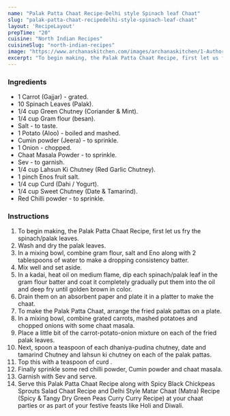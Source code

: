 ---
name: "Palak Patta Chaat Recipe-Delhi style Spinach leaf Chaat"
slug: "palak-patta-chaat-recipedelhi-style-spinach-leaf-chaat"
layout: 'RecipeLayout'
prepTime: "20"
cuisine: "North Indian Recipes"
cuisineSlug: "north-indian-recipes"
image: "https://www.archanaskitchen.com/images/archanaskitchen/1-Author/sneha-archanaskitchen.com/Palak_Patta_Chaat_Recipe_1600.jpg"
excerpt: "To begin making, the Palak Patta Chaat Recipe, first let us fry the spinachpalak leaves"
---

### Ingredients

- 1 Carrot (Gajjar) - grated.
- 10 Spinach Leaves (Palak).
- 1/4 cup Green Chutney (Coriander & Mint).
- 1/4 cup Gram flour (besan).
- Salt - to taste.
- 1 Potato (Aloo) - boiled and mashed.
- Cumin powder (Jeera) - to sprinkle.
- 1 Onion - chopped.
- Chaat Masala Powder - to sprinkle.
- Sev - to garnish.
- 1/4 cup Lahsun Ki Chutney (Red Garlic Chutney).
- 1 pinch Enos fruit salt.
- 1/4 cup Curd (Dahi / Yogurt).
- 1/4 cup Sweet Chutney (Date & Tamarind).
- Red Chilli powder - to sprinkle.

### Instructions

1. To begin making, the Palak Patta Chaat Recipe, first let us fry the spinach/palak leaves.
1. Wash and dry the palak leaves.
1. In a mixing bowl, combine gram flour, salt and Eno along with 2 tablespoons of water to make a dropping consistency batter.
1. Mix well and set aside.
1. In a kadai, heat oil on medium flame, dip each spinach/palak leaf in the gram flour batter and coat it completely gradually put them into the oil and deep fry until golden brown in color.
1. Drain them on an absorbent paper and plate it in a platter to make the chaat.
1. To make the Palak Patta Chaat, arrange the fried palak pattas on a plate.
1. In a mixing bowl, combine grated carrots, mashed potatoes and chopped onions with some chaat masala.
1. Place a little bit of the carrot-potato-onion mixture on each of the fried palak leaves.
1. Next, spoon a teaspoon of each dhaniya-pudina chutney,  date and tamarind Chutney and  lahsun ki chutney on each of the palak pattas.
1. Top this with a teaspoon of curd .
1. Finally sprinkle some red chilli powder, Cumin powder and chaat masala.
1. Garnish with Sev and serve.
1. Serve this Palak Patta Chaat Recipe along with Spicy Black Chickpeas Sprouts Salad Chaat Recipe and Delhi Style Matar Chaat (Matra) Recipe (Spicy & Tangy Dry Green Peas Curry Curry Recipe) at your chaat parties or as part of your festive feasts like Holi and Diwali.
